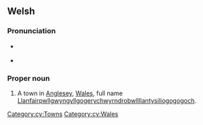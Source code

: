 ==Welsh==

===Pronunciation===
* {{a|cy-N}} {{IPA|cy|/ɬanvai̯rpʊɬˈɡwɨ̞ŋɡɨ̞ɬ/}}
* {{a|cy-S}} {{IPA|cy|/ɬanvai̯rpʊɬˈɡwɪŋɡɪɬ/}}

===Proper noun===
{{cy-proper noun}}

# A town in [[Anglesey]], [[Wales]], full name [[Llanfairpwllgwyngyllgogerychwyrndrobwllllantysiliogogogoch]].

[[Category:cy:Towns]]
[[Category:cy:Wales]]